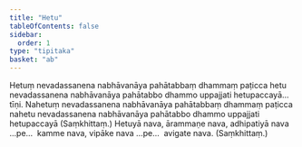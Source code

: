 ```yaml
---
title: "Hetu"
tableOfContents: false
sidebar:
  order: 1
type: "tipitaka"
basket: "ab"
---
```



<DynamicBreadcrumb />

<Division number="274">

<Paragraph number="554">
Hetuṃ nevadassanena nabhāvanāya pahātabbaṃ dhammaṃ paṭicca hetu nevadassanena nabhāvanāya pahātabbo dhammo uppajjati hetupaccayā…  tīṇi.
</Paragraph>

<Paragraph number="555">
Nahetuṃ nevadassanena nabhāvanāya pahātabbaṃ dhammaṃ paṭicca nahetu nevadassanena nabhāvanāya pahātabbo dhammo uppajjati hetupaccayā (Saṃkhittaṃ.)
</Paragraph>

</Division>
<Division number="275">

<Paragraph number="556">
Hetuyā nava, ārammaṇe nava, adhipatiyā nava …pe…  kamme nava, vipāke nava …pe…  avigate nava. (Saṃkhittaṃ.)
</Paragraph>
</Division>
